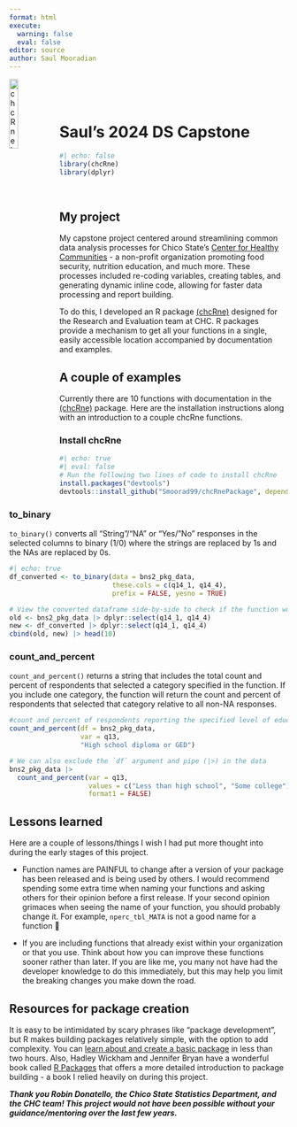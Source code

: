 ```yaml
---
format: html
execute:
  warning: false
  eval: false
editor: source
author: Saul Mooradian
---
```


<img src="Sauls-image.png" alt="chcRne logo" style="width: 18%; float: left;"/>

<hr style="height:40px; visibility:hidden;" />

# Saul's 2024 DS Capstone

```r
#| echo: false
library(chcRne)
library(dplyr)
```

<br/>

## My project

My capstone project centered around streamlining common data analysis processes for Chico State’s [Center for Healthy Communities](https://chcchicostate.org/) - a non-profit organization promoting food security, nutrition education, and much more. These processes included re-coding variables, creating tables, and generating dynamic inline code, allowing for faster data processing and report building.

To do this, I developed an R package [(chcRne)](https://smoorad99.github.io/chcRnePackage/index.html) designed for the Research and Evaluation team at CHC. R packages provide a mechanism to get all your functions in a single, easily accessible location accompanied by documentation and examples. 

## A couple of examples

Currently there are 10 functions with documentation in the [(chcRne)](https://smoorad99.github.io/chcRnePackage/index.html) package. Here are the installation instructions along with an introduction to a couple chcRne functions.

::: {.panel-tabset}

### Install chcRne

```r
#| echo: true
#| eval: false
# Run the following two lines of code to install chcRne
install.packages("devtools") 
devtools::install_github("Smoorad99/chcRnePackage", dependencies = TRUE)
```

### to_binary
`to_binary()` converts all "String"/"NA" or "Yes/"No" responses in the selected columns to binary (1/0) where the strings are replaced by 1s and the NAs are replaced by 0s.

```r
#| echo: true
df_converted <- to_binary(data = bns2_pkg_data, 
                          these.cols = c(q14_1, q14_4), 
                          prefix = FALSE, yesno = TRUE)

# View the converted dataframe side-by-side to check if the function worked
old <- bns2_pkg_data |> dplyr::select(q14_1, q14_4)
new <- df_converted |> dplyr::select(q14_1, q14_4)
cbind(old, new) |> head(10)
```

### count_and_percent
`count_and_percent()` returns a string that includes the total count and percent of respondents that selected a category specified in the function. If you include one category, the function will return the count and percent of respondents that selected that category relative to all non-NA responses.

```r
#count and percent of respondents reporting the specified level of education
count_and_percent(df = bns2_pkg_data, 
                  var = q13, 
                  "High school diploma or GED")

# We can also exclude the `df` argument and pipe (|>) in the data
bns2_pkg_data |> 
  count_and_percent(var = q13, 
                    values = c("Less than high school", "Some college"),
                    format1 = FALSE)
```


:::

## Lessons learned

Here are a couple of lessons/things I wish I had put more thought into during the early stages of this project.

-   Function names are PAINFUL to change after a version of your package has been released and is being used by others. I would recommend spending some extra time when naming your functions and asking others for their opinion before a first release. If your second opinion grimaces when seeing the name of your function, you should probably change it. For example, `nperc_tbl_MATA` is not a good name for a function 😬

-   If you are including functions that already exist within your organization or that you use. Think about how you can improve these functions sooner rather than later. If you are like me, you many not have had the developer knowledge to do this immediately, but this may help you limit the breaking changes you make down the road.


## Resources for package creation

It is easy to be intimidated by scary phrases like "package development", but R makes building packages relatively simple, with the option to add complexity. You can [learn about and create a basic package](https://www.youtube.com/watch?v=EpTkT6Rkgbs&t=2224s) in less than two hours. Also, Hadley Wickham and Jennifer Bryan have a wonderful book called [R Packages](https://r-pkgs.org/) that offers a more detailed introduction to package building - a book I relied heavily on during this project.



***Thank you Robin Donatello, the Chico State Statistics Department, and the CHC team! This project would not have been possible without your guidance/mentoring over the last few years.***

